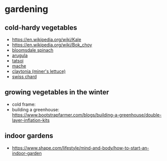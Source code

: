 # gardening

## cold-hardy vegetables
- https://en.wikipedia.org/wiki/Kale
- https://en.wikipedia.org/wiki/Bok_choy
- [bloomsdale spinach](https://extension.unh.edu/resource/how-grow-bloomsdale-long-standing-spinach-spinacia-oleracea)
- [arugula](https://en.wikipedia.org/wiki/Eruca_vesicaria)
- [tatsoi](https://food52.com/blog/6220-tatsoi-is-the-new-spinach-haven-t-you-heard)
- [mache](https://en.wikipedia.org/wiki/Valerianella_locusta)
- [claytonia (miner's lettuce)](https://en.wikipedia.org/wiki/Claytonia)
- [swiss chard](https://www.gardeningknowhow.com/edible/vegetables/swiss-chard/how-to-grow-swiss-chard.htm)

## growing vegetables in the winter
- cold frame: 
- building a greenhouse: https://www.bootstrapfarmer.com/blogs/building-a-greenhouse/double-layer-inflation-kits

## indoor gardens
- https://www.shape.com/lifestyle/mind-and-body/how-to-start-an-indoor-garden